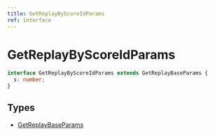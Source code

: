 ```yaml
---
title: GetReplayByScoreIdParams
ref: interface
---
```


# GetReplayByScoreIdParams

```ts
interface GetReplayByScoreIdParams extends GetReplayBaseParams {
  s: number;
}
```

## Types

- [GetReplayBaseParams](/references/get-replay-base-params)

